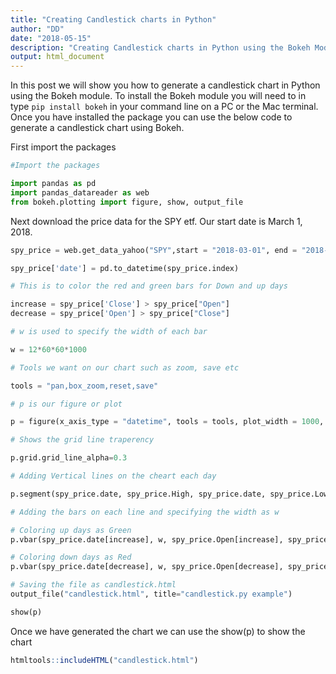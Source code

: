 ```yaml
---
title: "Creating Candlestick charts in Python"
author: "DD"
date: "2018-05-15"
description: "Creating Candlestick charts in Python using the Bokeh Module"
output: html_document
---
```


In this post we will show you how to generate a candlestick chart in Python using the Bokeh module. To install the Bokeh module you will need to in type `pip install bokeh` in your command line on a PC or the Mac terminal. Once you have installed the package you can use the below code to generate a candlestick chart using Bokeh.

First import the packages

```python
#Import the packages

import pandas as pd
import pandas_datareader as web
from bokeh.plotting import figure, show, output_file

```

Next download the price data for the SPY etf. Our start date is March 1, 2018.

```python

spy_price = web.get_data_yahoo("SPY",start = "2018-03-01", end = "2018-05-15")

```

```python

spy_price['date'] = pd.to_datetime(spy_price.index)

# This is to color the red and green bars for Down and up days

increase = spy_price['Close'] > spy_price["Open"]
decrease = spy_price['Open'] > spy_price["Close"]

# w is used to specify the width of each bar

w = 12*60*60*1000

# Tools we want on our chart such as zoom, save etc

tools = "pan,box_zoom,reset,save"

# p is our figure or plot

p = figure(x_axis_type = "datetime", tools = tools, plot_width = 1000, title = "SPY CandleStick Chart")

# Shows the grid line traperency

p.grid.grid_line_alpha=0.3

# Adding Vertical lines on the cheart each day

p.segment(spy_price.date, spy_price.High, spy_price.date, spy_price.Low, color="black")

# Adding the bars on each line and specifying the width as w

# Coloring up days as Green
p.vbar(spy_price.date[increase], w, spy_price.Open[increase], spy_price.Close[increase], fill_color="#D5E1DD", line_color="black")

# Coloring down days as Red
p.vbar(spy_price.date[decrease], w, spy_price.Open[decrease], spy_price.Close[decrease], fill_color="#F2583E", line_color="black")

# Saving the file as candlestick.html
output_file("candlestick.html", title="candlestick.py example")

show(p) 


```

Once we have generated the chart we can use the show(p) to show the chart

```r

htmltools::includeHTML("candlestick.html")

```

